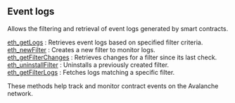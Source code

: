 
<Meta
  title="Event logs | dRPC"
  description="Allows the filtering and retrieval of event logs generated by smart contracts."
/>
## Event logs

Allows the filtering and retrieval of event logs generated by smart contracts.

[eth_getLogs](/avalanche-api/eventlogs/eth_getLogs) : Retrieves event logs based on specified filter criteria. \
[eth_newFilter](/avalanche-api/eventlogs/eth_newFilter) : Creates a new filter to monitor logs. \
[eth_getFilterChanges](/avalanche-api/eventlogs/eth_getFilterChanges) : Retrieves changes for a filter since its last check. \
[eth_uninstallFilter](/avalanche-api/eventlogs/eth_uninstallFilter) : Uninstalls a previously created filter. \
[eth_getFilterLogs](/avalanche-api/eventlogs/eth_getFilterLogs) : Fetches logs matching a specific filter.

These methods help track and monitor contract events on the Avalanche network.

<Space h={16} />
<GetStarted />
